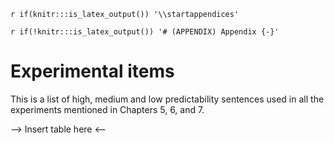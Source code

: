 `r if(knitr:::is_latex_output()) '\\startappendices'`

`r if(!knitr:::is_latex_output()) '# (APPENDIX) Appendix {-}'` 

<!-- If you feel it necessary to include an appendix, it goes here. The first appendix should include the commands above. -->


# Experimental items

This is a list of high, medium and low predictability sentences used in all the experiments mentioned in Chapters 5, 6, and 7.

--> Insert table here <--

<!-- ** Second Appendix, just in case ** -->